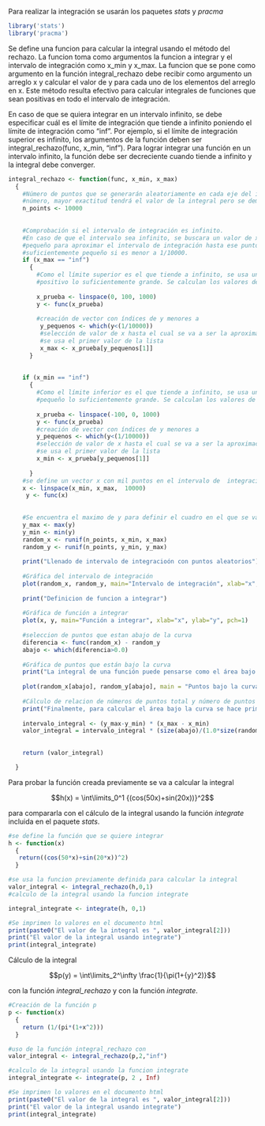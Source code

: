 Para realizar la integración se usarán los paquetes *stats* y *pracma*

```r
library('stats')
library('pracma')
```


Se define una funcion para calcular la integral usando el método del rechazo. La funcion toma como argumentos
la funcion a integrar y el intervalo de integración como x_min y x_max. La funcion que se pone como argumento en la función integral_rechazo debe recibir como argumento un arreglo x y calcular el valor de y para cada uno de los elementos del arreglo en x. Este método resulta efectivo para calcular integrales de funciones que sean
positivas en todo el intervalo de integración.

En caso de que se quiera integrar en un intervalo infinito, se debe especificar cuál es el límite de integración que tiende a infinito poniendo el límite de integración como "inf". Por ejemplo, si el límite de integración superior es infinito, los argumentos de la función deben ser integral_rechazo(func, x_min, "inf"). Para lograr integrar una función en un intervalo infinito, la función debe ser decreciente cuando tiende a infinito y la integral debe converger.



```r
integral_rechazo <- function(func, x_min, x_max)
  {
    #Número de puntos que se generarán aleatoriamente en cada eje del intervalo. Entre mayor sea este
    #número, mayor exactitud tendrá el valor de la integral pero se demorará más en calcularla.
    n_points <- 10000
   
        
    #Comprobación si el intervalo de integración es infinito.
    #En caso de que el intervalo sea infinito, se buscara un valor de x para el que y es lo suficientemente
    #pequeño para aproximar el intervalo de integración hasta ese punto. Se considerará un valor de y
    #suficientemente pequeño si es menor a 1/10000.
    if (x_max == "inf")
      {
        #Como el límite superior es el que tiende a infinito, se usa un intervalo desde cero hasta un x 
        #positivo lo suficientemente grande. Se calculan los valores de y en ese intervalo de prueba
      
        x_prueba <- linspace(0, 100, 1000)
        y <- func(x_prueba)
        
        #creación de vector con índices de y menores a 
         y_pequenos <- which(y<(1/10000))
         #selección de valor de x hasta el cual se va a ser la aproximación del intervalo
         #se usa el primer valor de la lista
         x_max <- x_prueba[y_pequenos[1]]
      }
  
    
    if (x_min == "inf")
      {
        #Como el límite inferior es el que tiende a infinito, se usa un intervalo desde cero hasta un x 
        #pequeño lo suficientemente grande. Se calculan los valores de y en ese intervalo de prueba
      
        x_prueba <- linspace(-100, 0, 1000)
        y <- func(x_prueba)
        #creación de vector con índices de y menores a 
        y_pequenos <- which(y<(1/10000))
        #selección de valor de x hasta el cual se va a ser la aproximación del intervalo
        #se usa el primer valor de la lista
        x_min <- x_prueba[y_pequenos[1]]
         
      }
    #se define un vector x con mil puntos en el intervalo de  integracion
    x <- linspace(x_min, x_max,  10000)   
     y <- func(x)
    
    
    #Se encuentra el maximo de y para definir el cuadro en el que se van a generar los puntos
    y_max <- max(y)
    y_min <- min(y)
    random_x <- runif(n_points, x_min, x_max)
    random_y <- runif(n_points, y_min, y_max)
    
    print("Llenado de intervalo de integracioón con puntos aleatorios")
    
    #Gráfica del intervalo de integración
    plot(random_x, random_y, main="Intervalo de integración", xlab="x", ylab="y", pch=1)
    
    print("Definicion de funcion a integrar")
    
    #Gráfica de función a integrar
    plot(x, y, main="Función a integrar", xlab="x", ylab="y", pch=1)
    
    #seleccion de puntos que estan abajo de la curva    
    diferencia <- func(random_x) - random_y
    abajo <- which(diferencia>0.0)
    
    #Gráfica de puntos que están bajo la curva
    print("La integral de una función puede pensarse como el área bajo la curva. Es por esto que se quiere calcular cuáles puntos del intervalo definido están bajo la curva.")
    
    plot(random_x[abajo], random_y[abajo], main = "Puntos bajo la curva", xlab="x", ylab="y", pch=1)
    
    #Cálculo de relacion de números de puntos total y número de puntos bajo la curva
    print("Finalmente, para calcular el área bajo la curva se hace primero el cálculo del aŕea total del intervalo y se multiplica por la relación del número de puntos bajo la curva y el número total de puntos.")
    
    intervalo_integral <- (y_max-y_min) * (x_max - x_min)
    valor_integral = intervalo_integral * (size(abajo)/(1.0*size(random_y)))  
    
    
    return (valor_integral)

  }
```

Para probar la función creada previamente se va a calcular la integral

$$h(x) = \int\limits_0^1 {(cos(50x)+sin(20x))}^2$$

para compararla con el cálculo de la integral usando la función *integrate* incluida en el paquete *stats*.


```r
#se define la función que se quiere integrar
h <- function(x)
  {
   return((cos(50*x)+sin(20*x))^2)   
  }

#se usa la funcion previamente definida para calcular la integral
valor_integral <- integral_rechazo(h,0,1)
#calculo de la integral usando la funcion integrate

integral_integrate <- integrate(h, 0,1)
```

```r
#Se imprimen lo valores en el documento html
print(paste0("El valor de la integral es ", valor_integral[2]))
print("El valor de la integral usando integrate")
print(integral_integrate)

```

Cálculo de la integral 

$$p(y) = \int\limits_2^\infty \frac{1}{\pi(1+{y}^2)}$$

con la función *integral_rechazo* y con la función *integrate*.



```r
#Creación de la función p
p <- function(x)
  {
    return (1/(pi*(1+x^2)))
  }

#uso de la función integral_rechazo con 
valor_integral <- integral_rechazo(p,2,"inf")

#calculo de la integral usando la funcion integrate
integral_integrate <- integrate(p, 2 , Inf)
```

```r
#Se imprimen lo valores en el documento html
print(paste0("El valor de la integral es ", valor_integral[2]))
print("El valor de la integral usando integrate")
print(integral_integrate)

```

